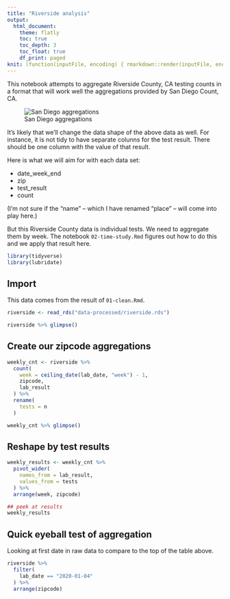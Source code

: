```yaml
---
title: "Riverside analysis"
output:
  html_document:
    theme: flatly
    toc: true
    toc_depth: 3
    toc_float: true
    df_print: paged
knit: (function(inputFile, encoding) { rmarkdown::render(inputFile, encoding = encoding, output_dir = "docs") })
---
```


This notebook attempts to aggregate Riverside County, CA testing counts in a format that will work well the aggregations provided by San Diego Count, CA.

![San Diego aggregations](img/san-diego-data.png)

It's likely that we'll change the data shape of the above data as well. For instance, it is not tidy to have separate colunns for the test result. There should be one column with the value of that result.

Here is what we will aim for with each data set:

- date_week_end
- zip
- test_result
- count

(I'm not sure if the "name" -- which I have renamed "place" -- will come into play here.)

But this Riverside County data is individual tests. We need to aggregate them by week. The notebook `02-time-study.Rmd` figures out how to do this and we apply that result here.

```r
library(tidyverse)
library(lubridate)
```


## Import

This data comes from the result of `01-clean.Rmd`.

```r
riverside <- read_rds("data-processed/riverside.rds")

riverside %>% glimpse()
```

## Create our zipcode aggregations

```r
weekly_cnt <- riverside %>% 
  count(
    week = ceiling_date(lab_date, "week") - 1,
    zipcode,
    lab_result
  ) %>% 
  rename(
    tests = n
  )

weekly_cnt %>% glimpse()
```

## Reshape by test results

```r
weekly_results <- weekly_cnt %>% 
  pivot_wider(
    names_from = lab_result,
    values_from = tests
  ) %>% 
  arrange(week, zipcode)

## peek at results
weekly_results
```

## Quick eyeball test of aggregation

Looking at first date in raw data to compare to the top of the table above.

```r
riverside %>% 
  filter(
    lab_date == "2020-01-04"
  ) %>% 
  arrange(zipcode)
```

